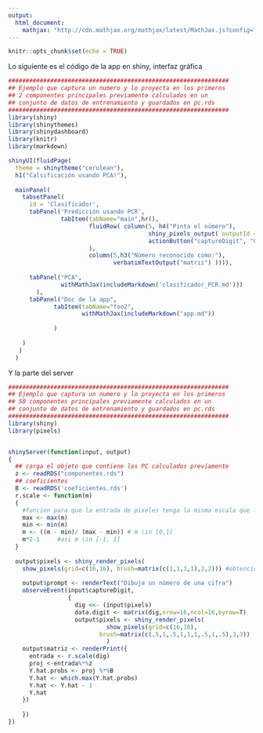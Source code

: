 ---
output: 
  html_document:
    mathjax: "http://cdn.mathjax.org/mathjax/latest/MathJax.js?config=TeX-AMS-MML_HTMLorMML"
---



```{r setup, include=FALSE}
knitr::opts_chunk$set(echo = TRUE)
```


Lo siguiente es el código de la app en shiny, interfaz gráfica 

```{r ui, eval=FALSE}
###############################################################
## Ejemplo que captura un numero y lo proyecta en los primeros
## 2 componentes principales previamente calculados en un
## conjunto de datos de entrenamiento y guardados en pc.rds
###############################################################
library(shiny) 
library(shinythemes)
library(shinydashboard)
library(knitr)
library(markdown)

shinyUI(fluidPage(
  theme = shinytheme("cerulean"),
  h1("Calsificación usando PCA!"),
  
  mainPanel(
    tabsetPanel(
      id = 'Clasificador',
      tabPanel('Predicción usando PCR',
               tabItem(tabName="main",hr(), 
                       fluidRow( column(5, h4("Pinta el número"),
                                        shiny_pixels_output( outputId = "pixels"),
                                        actionButton("captureDigit", "Capturar")
                       ),
                       column(5,h3("Número reconocido como:"),
                              verbatimTextOutput("matriz") )))),
                       
      tabPanel("PCA",
               withMathJax(includeMarkdown('clasificador_PCR.md')))
        ),
      tabPanel("Doc de la app",
             tabItem(tabName="foo2",
                     withMathJax(includeMarkdown("app.md"))
                     
             ) 
    
    )
   )      
  )
```

Y la parte del server


```{r server, eval=FALSE}
###############################################################
## Ejemplo que captura un numero y lo proyecta en los primeros
## 50 componentes principales previamente calculados en un
## conjunto de datos de entrenamiento y guardados en pc.rds
###############################################################
library(shiny) 
library(pixels)


shinyServer(function(input, output) 
{
  ## carga el objeto que contiene los PC calculados previamente
  z <- readRDS("componentes.rds")
  ## coeficientes
  B <- readRDS('coeficientes.rds')
  r.scale <- function(m)
  {
    #funcion para que la entrada de pixeles tenga la misma escala que los datos
    max <- max(m)
    min <- min(m)
    m <- ((m - min)/ (max - min)) # m \in [0,1]
    m*2-1     #asi m \in [-1, 1]
  }
  
  output$pixels <- shiny_render_pixels(
    show_pixels(grid=c(16,16), brush=matrix(c(1,1,1,1),2,2))) #obtencion de los pixeles
  
    output$prompt <- renderText("Dibuja un número de una cifra")
    observeEvent(input$captureDigit, 
                 {
                   dig <<- (input$pixels)
                   data.digit <- matrix(dig,nrow=16,ncol=16,byrow=T)        
                   output$pixels <- shiny_render_pixels(
                            show_pixels(grid=c(16,16),
                          brush=matrix(c(.5,1,.5,1,1,1,.5,1,.5),3,3))
                            )
    output$matriz <- renderPrint({
      entrada <- r.scale(dig)
      proj <-entrada%*%z
      Y.hat.probs <- proj %*%B
      Y.hat <- which.max(Y.hat.probs)
      Y.hat <- Y.hat - 1 
      Y.hat
    })
    
    }) 
})

```